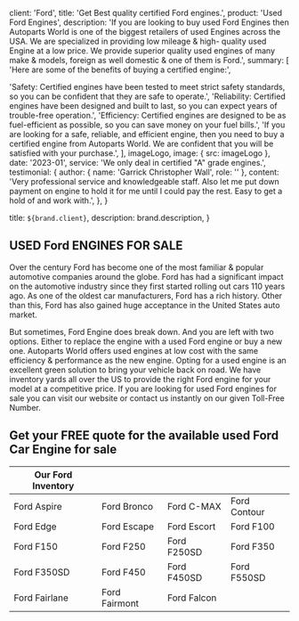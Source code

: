 
  client: 'Ford',
  title: 'Get Best quality certified Ford engines.',
  product: 'Used Ford Engines',
  description:
    'If you are looking to buy used Ford Engines then Autoparts World is one of the biggest retailers of used Engines across the USA. We are specialized in providing low mileage & high- quality used Engine at a low price. We provide superior quality used engines of many make & models, foreign as well domestic & one of them is Ford.',
  summary: [
    'Here are some of the benefits of buying a certified engine:',

'Safety: Certified engines have been tested to meet strict safety standards, so you can be confident that they are safe to operate.',
'Reliability: Certified engines have been designed and built to last, so you can expect years of trouble-free operation.',
'Efficiency: Certified engines are designed to be as fuel-efficient as possible, so you can save money on your fuel bills.',
'If you are looking for a safe, reliable, and efficient engine, then you need to buy a certified engine from Autoparts World. We are confident that you will be satisfied with your purchase.',
],
imageLogo,
image: { src: imageLogo },
date: '2023-01',
service: 'We only deal in certified "A" grade engines.',
testimonial: {
author: { name: 'Garrick Christopher Wall', role: '' },
content:
'Very professional service and knowledgeable staff. Also let me put down payment on engine to hold it for me until I could pay the rest. Easy to get a hold of and work with.',
},
}

  title: `${brand.client}`,
  description: brand.description,
}

## USED Ford ENGINES FOR SALE

Over the century Ford has become one of the most familiar & popular automotive companies around the globe. Ford has had a significant impact on the automotive industry since they first started rolling out cars 110 years ago. As one of the oldest car manufacturers, Ford has a rich history. Other than this, Ford has also gained huge acceptance in the United States auto market.

But sometimes, Ford Engine does break down. And you are left with two options. Either to replace the engine with a used Ford engine or buy a new one. Autoparts World offers used engines at low cost with the same efficiency & performance as the new engine. Opting for a used engine is an excellent green solution to bring your vehicle back on road. We have inventory yards all over the US to provide the right Ford engine for your model at a competitive price. If you are looking for used Ford engines for sale you can visit our website or contact us instantly on our given Toll-Free Number.

## Get your FREE quote for the available used Ford Car Engine for sale

| Our Ford Inventory |               |             |              |
| ------------------ | ------------- | ----------- | ------------ |
| Ford Aspire        | Ford Bronco   | Ford C-MAX  | Ford Contour |
| Ford Edge          | Ford Escape   | Ford Escort | Ford F100    |
| Ford F150          | Ford F250     | Ford F250SD | Ford F350    |
| Ford F350SD        | Ford F450     | Ford F450SD | Ford F550SD  |
| Ford Fairlane      | Ford Fairmont | Ford Falcon |              |
